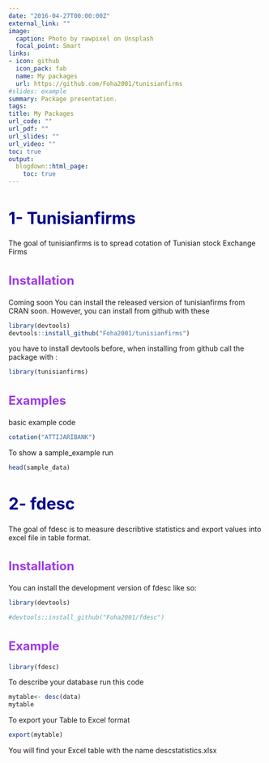 ```yaml
---
date: "2016-04-27T00:00:00Z"
external_link: ""
image:
  caption: Photo by rawpixel on Unsplash
  focal_point: Smart
links:
- icon: github
  icon_pack: fab
  name: My packages 
  url: https://github.com/Foha2001/tunisianfirms
#slides: example
summary: Package presentation.
tags:
title: My Packages
url_code: ""
url_pdf: ""
url_slides: ""
url_video: ""
toc: true
output:
  blogdown::html_page:
    toc: true
---
```

<style type="text/css">
h1 { /* Header 2 */
    font-size: 32px;
    color: DarkBlue;
    font-weight: bold;
}

h2 { /* Header 1 */
  font-size: 24px;
  color: #9d3ae8;
  font-weight: bold;
}
</style>



# 1- Tunisianfirms
The goal of tunisianfirms is to spread cotation of Tunisian stock Exchange Firms

## Installation
Coming soon You can install the released version of tunisianfirms from CRAN soon.
However, you can install from github with these 

```r
library(devtools)
devtools::install_github("Foha2001/tunisianfirms")
```
you have to install devtools before, when installing from github
call the package with :
```r
library(tunisianfirms)
```
## Examples 
basic example code

```r
cotation("ATTIJARIBANK")

```


To show a sample_example run


```r

head(sample_data)
```

# 2- fdesc
The goal of fdesc is to measure describtive statistics and export values into excel file in table format.

## Installation
You can install the development version of fdesc like so:
```r
library(devtools)
```

```r
#devtools::install_github("Foha2001/fdesc")
```

## Example

```r
library(fdesc)
```
To describe your database run this code \code{\link{desc}}
```r
mytable<- desc(data)
mytable
```

To export your Table to Excel format 

```r
export(mytable)
```
You will find your Excel table with the name descstatistics.xlsx





